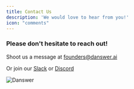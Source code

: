 ```yaml
---
title: Contact Us
description: 'We would love to hear from you!'
icon: "comments"
---
```


### Please don't hesitate to reach out!
Shoot us a message at [founders@danswer.ai](mailto:founders@danswer.ai)

Or join our [Slack](https://join.slack.com/t/danswer/shared_invite/zt-1u3h3ke3b-VGh1idW19R8oiNRiKBYv2w)
or [Discord](https://discord.gg/TDJ59cGV2X)

![Danswer](/logo/Danswer.png)
